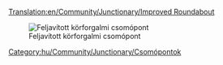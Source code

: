[[Translation:en/Community/Junctionary/Improved Roundabout]]

{{hu/Community/Junctionary/Csomópontmenü}}

[[File:en/Community/Junctionary/Improved.Roundabout.png|none|frame|Feljavított körforgalmi csomópont]]

{{hu/Community/Junctionary/Csomópontok tulajdonságai|Olcsó|2|0|0|0.5|0||0|0|1|1|||Vonat lerobbanása legalább két szelvényre hat, de az egész csomópontra is hathat.|
*Legfeljebb négy vonat egyidejű kezelésére képes.
*Terület: 9 x 9
}}

[[Category:hu/Community/Junctionary/Csomópontok]]